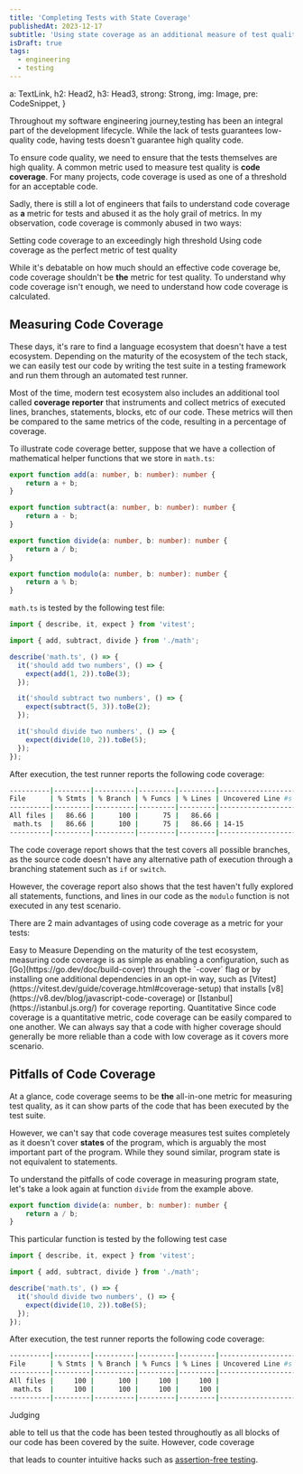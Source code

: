 ```yaml
---
title: 'Completing Tests with State Coverage'
publishedAt: 2023-12-17
subtitle: 'Using state coverage as an additional measure of test quality'
isDraft: true
tags:
  - engineering
  - testing
---
```








  a: TextLink,
  h2: Head2,
  h3: Head3,
  strong: Strong,
  img: Image,
  pre: CodeSnippet,
}

Throughout my software engineering journey,testing has been an integral part of the development lifecycle.
While the lack of tests guarantees low-quality code, having tests doesn't guarantee high quality code.

To ensure code quality, we need to ensure that the tests themselves are high quality. A common metric used to measure
test quality is **code coverage**. For many projects, code coverage is used as one of a threshold for an acceptable code.

Sadly, there is still a lot of engineers that fails to understand code coverage as **a** metric for tests and abused it
as the holy grail of metrics. In my observation, code coverage is commonly abused in two ways:

<dl class=":uno: space-y-2">
  <ListTitle>
    Setting code coverage to an exceedingly high threshold
  </ListTitle>
  <ListTitle>
    Using code coverage as the perfect metric of test quality
  </ListTitle>
</dl>

While it's debatable on how much should an effective code coverage be, code coverage shouldn't be **the** metric for
test quality. To understand why code coverage isn't enough, we need to understand how code coverage is calculated.

## Measuring Code Coverage

These days, it's rare to find a language ecosystem that doesn't have a test ecosystem. Depending on the maturity of the
ecosystem of the tech stack, we can easily test our code by writing the test suite in a testing framework and run
them through an automated test runner.

Most of the time, modern test ecosystem also includes an additional tool called **coverage reporter** that instruments and
collect metrics of executed lines, branches, statements, blocks, etc of our code. These metrics will then be compared to the
same metrics of the code, resulting in a percentage of coverage.

To illustrate code coverage better, suppose that we have a collection of mathematical helper functions that we store in `math.ts`:

```ts title=math.ts
export function add(a: number, b: number): number {
    return a + b;
}

export function subtract(a: number, b: number): number {
    return a - b;
}

export function divide(a: number, b: number): number {
    return a / b;
}

export function modulo(a: number, b: number): number {
    return a % b;
}
```

`math.ts` is tested by the following test file:

```ts title=math.spec.ts
import { describe, it, expect } from 'vitest';

import { add, subtract, divide } from './math';

describe('math.ts', () => {
  it('should add two numbers', () => {
    expect(add(1, 2)).toBe(3);
  });

  it('should subtract two numbers', () => {
    expect(subtract(5, 3)).toBe(2);
  });

  it('should divide two numbers', () => {
    expect(divide(10, 2)).toBe(5);
  });
});
```

After execution, the test runner reports the following code coverage:

```bash no-lang
----------|---------|----------|---------|---------|-------------------
File      | % Stmts | % Branch | % Funcs | % Lines | Uncovered Line #s
----------|---------|----------|---------|---------|-------------------
All files |   86.66 |      100 |      75 |   86.66 |
 math.ts  |   86.66 |      100 |      75 |   86.66 | 14-15
----------|---------|----------|---------|---------|-------------------
```

The code coverage report shows that the test covers all possible branches, as the source code doesn't have any alternative
path of execution through a branching statement such as `if` or `switch`.

However, the coverage report also shows that the test haven't fully explored all statements, functions, and lines in our code
as the `modulo` function is not executed in any test scenario.

There are 2 main advantages of using code coverage as a metric for your tests:

<dl class=":uno space-y-6">
  <ListTitle>
    Easy to Measure
  </ListTitle>
  <ListItem>
    Depending on the maturity of the test ecosystem, measuring code coverage
    is as simple as enabling a configuration, such as [Go](https://go.dev/doc/build-cover) through the `-cover` flag
    or by installing one additional dependencies in an opt-in way, such as [Vitest](https://vitest.dev/guide/coverage.html#coverage-setup)
    that installs [v8](https://v8.dev/blog/javascript-code-coverage) or [Istanbul](https://istanbul.js.org/) for coverage reporting.
  </ListItem>
  <ListTitle>
    Quantitative
  </ListTitle>
  <ListItem>
    Since code coverage is a quantitative metric, code coverage can be easily compared to one another. We can always say that a code
    with higher coverage should generally be more reliable than a code with low coverage as it covers more scenario.
  </ListItem>
</dl>

## Pitfalls of Code Coverage

At a glance, code coverage seems to be **the** all-in-one metric for measuring test quality, as it can show parts of the code
that has been executed by the test suite.

However, we can't say that code coverage measures test suites completely as it doesn't cover **states** of the program, which
is arguably the most important part of the program. While they sound similar, program state is not equivalent to statements.

To understand the pitfalls of code coverage in measuring program state, let's take a look again at function `divide` from the example above.

```ts title=math.ts
export function divide(a: number, b: number): number {
    return a / b;
}
```

This particular function is tested by the following test case

```ts title=math.spec.ts
import { describe, it, expect } from 'vitest';

import { add, subtract, divide } from './math';

describe('math.ts', () => {
  it('should divide two numbers', () => {
    expect(divide(10, 2)).toBe(5);
  });
});
```

After execution, the test runner reports the following code coverage:

```bash no-lang
----------|---------|----------|---------|---------|-------------------
File      | % Stmts | % Branch | % Funcs | % Lines | Uncovered Line #s
----------|---------|----------|---------|---------|-------------------
All files |     100 |      100 |     100 |     100 |
 math.ts  |     100 |      100 |     100 |     100 |
----------|---------|----------|---------|---------|-------------------
```

Judging

able to tell us that the code has been tested throughoutly as all blocks of our code has been
covered by the suite. However, code coverage

that leads to counter intuitive hacks such as
[assertion-free testing](https://martinfowler.com/bliki/AssertionFreeTesting.html).
